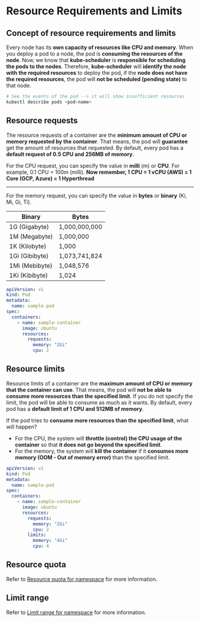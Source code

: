 # Resource Requirements and Limits

## Concept of resource requirements and limits

Every node has its **own capacity of resources like CPU and memory**. When you deploy a pod to a node, the pod is **consuming the resources of the node**. Now, we know that **kube-scheduler** is **responsible for scheduling the pods to the nodes**. Therefore, **kube-scheduler** will **identify the node with the required resources** to deploy the pod, if the **node does not have the required resources**, the pod will **not be scheduled (pending state)** to that node.

```bash
# See the events of the pod --> it will show insufficient resources
kubectl describe pods <pod-name>
```

## Resource requests

The resource requests of a container are the **minimum amount of CPU or memory requested by the container**. That means, the pod will **guarantee** get the amount of resources that requested. By default, every pod has a **default request of 0.5 CPU and 256MB of memory**.

For the CPU request, you can specify the value in **milli** (m) or **CPU**. For example, 0.1 CPU = 100m (milli). **Now remember, 1 CPU = 1 vCPU (AWS) = 1 Core (GCP, Azure) = 1 Hyperthread**

---
For the memory request, you can specify the value in **bytes** or **binary** (Ki, Mi, Gi, Ti).

| Binary | Bytes |
| ------ | ----- |
| 1G (Gigabyte) | 1,000,000,000 |
| 1M (Megabyte) | 1,000,000 |
| 1K (Kilobyte) | 1,000 |
| 1Gi (Gibibyte) | 1,073,741,824 |
| 1Mi (Mebibyte) | 1,048,576 |
| 1Ki (Kibibyte) | 1,024 |

```yaml filename="pod.yaml"
apiVersion: v1
kind: Pod
metadata:
  name: sample-pod
spec:
  containers:
    - name: sample-container
      image: ubuntu
      resources:
        requests:
          memory: "2Gi"
          cpu: 2
```

## Resource limits

Resource limits of a container are the **maximum amount of CPU or memory that the container can use**. That means, the pod will **not be able to consume more resources than the specified limit**. If you do not specify the limit, the pod will be able to consume as much as it wants. By default, every pod has a **default limit of 1 CPU and 512MB of memory**. 

If the pod tries to **consume more resources than the specified limit**, what will happen?
- For the CPU, the system will **throttle (control) the CPU usage of the container** so that **it does not go beyond the specified limit**.
- For the memory, the system will **kill the container** if it **consumes more memory (OOM - Out of memory error)** than the specified limit.

```yaml filename="pod.yaml"
apiVersion: v1
kind: Pod
metadata:
  name: sample-pod
spec:
  containers:
    - name: sample-container
      image: ubuntu
      resources:
        requests:
          memory: "2Gi"
          cpu: 2
        limits:
          memory: "4Gi"
          cpu: 4
```

## Resource quota

Refer to [Resource quota for namespace](/docs/kubernetes/namespace#resource-quota-for-namespace) for more information.

## Limit range

Refer to [Limit range for namespace](/docs/kubernetes/namespace#limit-range-for-namespace) for more information.
